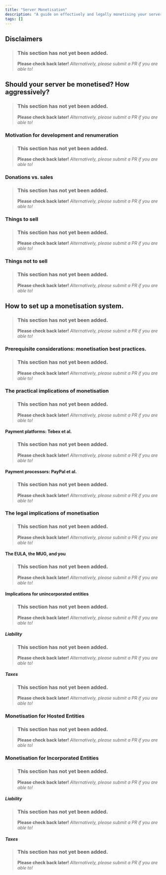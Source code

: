 ```yaml
---
title: "Server Monetisation"
description: "A guide on effectively and legally monetising your server."
tags: []
---
```


## Disclaimers
> ### This section has not yet been added.
> **Please check back later!** *Alternatively, please submit a PR if you are able to!*
<v comment="Single most important section. Probably need to get this reviewed as to limit liability." />

## Should your server be monetised? How aggressively?
> ### This section has not yet been added.
> **Please check back later!** *Alternatively, please submit a PR if you are able to!*
<v comment="Making sure that monetisation is proportional, matching community type with method, etc." />

### Motivation for development and renumeration
> ### This section has not yet been added.
> **Please check back later!** *Alternatively, please submit a PR if you are able to!*
<v comment="Dont make a server with the intention of profiting. It wont work. Probably." />

### Donations vs. sales
> ### This section has not yet been added.
> **Please check back later!** *Alternatively, please submit a PR if you are able to!*
<v comment="Donations exist but not in the way people think." />

### Things to sell
> ### This section has not yet been added.
> **Please check back later!** *Alternatively, please submit a PR if you are able to!*
<v comment="Link to the MUG list of allowables. Cover things people usually get." />

### Things not to sell
> ### This section has not yet been added.
> **Please check back later!** *Alternatively, please submit a PR if you are able to!*
<a comment="Illegal stuff, MUGs, gambling, NFTs, etc." />

## How to set up a monetisation system.
> ### This section has not yet been added.
> **Please check back later!** *Alternatively, please submit a PR if you are able to!*
<v comment="Actually collecting money and making things happen in game." />

### Prerequisite considerations: monetisation best practices.
> ### This section has not yet been added.
> **Please check back later!** *Alternatively, please submit a PR if you are able to!*
<v comment="Have payment terms, a policy, transparency, etc. More important in larger cases." />

### The practical implications of monetisation
> ### This section has not yet been added.
> **Please check back later!** *Alternatively, please submit a PR if you are able to!*
<v comment="Expectations. Challenges of handling money." />

#### Payment platforms: Tebex et al.
> ### This section has not yet been added.
> **Please check back later!** *Alternatively, please submit a PR if you are able to!*
<v comment="When this is needed, what they do, also the major ones." />

#### Payment processors: PayPal et al.
> ### This section has not yet been added.
> **Please check back later!** *Alternatively, please submit a PR if you are able to!*
<v comment="Navigating this mess." />

### The legal implications of monetisation
> ### This section has not yet been added.
> **Please check back later!** *Alternatively, please submit a PR if you are able to!*
<v comment="Money attracts regulatory and compliance attention." />

#### The EULA, the MUG, and you
> ### This section has not yet been added.
> **Please check back later!** *Alternatively, please submit a PR if you are able to!*
<v comment="Things from MS that govern money. Requirements such as the association disclaimer. Certain types of banned transactions." />

#### Implications for unincorporated entities
> ### This section has not yet been added.
> **Please check back later!** *Alternatively, please submit a PR if you are able to!*
<v comment="You are your server" />

##### Liability
> ### This section has not yet been added.
> **Please check back later!** *Alternatively, please submit a PR if you are able to!*
<v comment="You are personally offering a service. That is a risk." />

##### Taxes
> ### This section has not yet been added.
> **Please check back later!** *Alternatively, please submit a PR if you are able to!*
<v comment="It is personal income. Thats a risk. Also gets put on your income tax threshold. Also need to report it if it is above a certain threshold. Varies by country." />

### Monetisation for Hosted Entities
> ### This section has not yet been added.
> **Please check back later!** *Alternatively, please submit a PR if you are able to!*
<v comment="Open collectives and the like. Also jurisdictional limitations." />

### Monetisation for Incorporated Entities
> ### This section has not yet been added.
> **Please check back later!** *Alternatively, please submit a PR if you are able to!*
<v comment="You are not your server... mostly" />

##### Liability
> ### This section has not yet been added.
> **Please check back later!** *Alternatively, please submit a PR if you are able to!*
<v comment="Limitations to limited liability" />

##### Taxes
> ### This section has not yet been added.
> **Please check back later!** *Alternatively, please submit a PR if you are able to!*
<v comment="It is enforced now. Reporting thresholds, taxes, difference with npo and fp." />